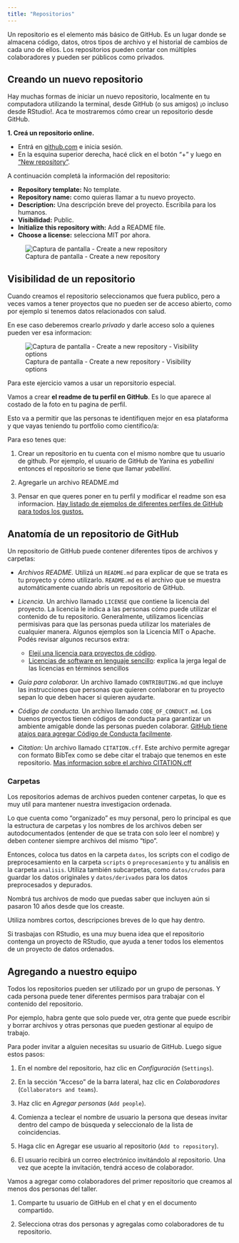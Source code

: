 ```yaml
---
title: "Repositorios"
---
```


Un repositorio es el elemento más básico de GitHub. Es un lugar donde se almacena código, datos, otros tipos de archivo y el historial de cambios de cada uno de ellos. Los repositorios pueden contar con múltiples colaboradores y pueden ser públicos como privados.

## Creando un nuevo repositorio

Hay muchas formas de iniciar un nuevo repositorio, localmente en tu computadora utilizando la terminal, desde GitHub (o sus amigos) ¡o incluso desde RStudio!. Aca te mostraremos cómo crear un repositorio desde GitHub.

::: ejercicio
**1. Creá un repositorio online.**

-   Entrá en [github.com](https://github.com) e inicia sesión.
-   En la esquina superior derecha, hacé click en el botón "+" y luego en ["New repository"](https://github.com/new).

A continuación completá la información del repositorio:

-   **Repository template:** No template.
-   **Repository name:** como quieras llamar a tu nuevo proyecto.
-   **Description:** Una descripción breve del proyecto. Escribila para los humanos.
-   **Visibilidad:** Public.
-   **Initialize this repository with:** Add a README file.
-   **Choose a license:** selecciona MIT por ahora. 

![Captura de pantalla - Create a new repository](images/repositories-new.png)

:::


::: importante 

## Visibilidad de un repositorio

Cuando creamos el repositorio seleccionamos que fuera publico, pero a veces vamos a tener proyectos que no pueden ser de acceso abierto, como por ejemplo si tenemos datos relacionados con salud. 

En ese caso deberemos crearlo _privado_ y darle acceso solo a quienes pueden ver esa informacion:

![Captura de pantalla - Create a new repository - Visibility options](images/repositories-visibility.png)

:::


::: ejercicio

Para este ejercicio vamos a usar un reporsitorio especial. 

Vamos a crear **el readme de tu perfil en GitHub**. Es lo que aparece al costado de la foto en tu pagina de perfil. 

Esto va a permitir que las personas te identifiquen mejor en esa plataforma y que vayas teniendo tu portfolio como cientifico/a:

Para eso tenes que:

1. Crear un repositorio en tu cuenta con el mismo nombre que tu usuario de github.  Por ejemplo, el usuario de GitHub de Yanina es _yabellini_ entonces el repositorio se tiene que llamar _yabellini_.

2. Agregarle un archivo README.md

3. Pensar en que queres poner en tu perfil y modificar el readme son esa informacion. [Hay listado de ejemplos de diferentes perfiles de GitHub para todos los gustos.](https://zzetao.github.io/awesome-github-profile/)

:::

## Anatomía de un repositorio de GitHub

Un repositorio de GitHub puede contener diferentes tipos de archivos y carpetas:

-   *Archivos README.* Utilizá un `README.md` para explicar de que se trata es tu proyecto y cómo utilizarlo. `README.md` es el archivo que se muestra automáticamente cuando abrís un repositorio de GitHub.

-   *Licencia.* Un archivo llamado `LICENSE` que contiene la licencia del proyecto. La licencia le indica a las personas cómo puede utilizar el contenido de tu repositorio. Generalmente, utilizamos licencias permisivas para que las personas pueda utilizar los materiales de cualquier manera. Algunos ejemplos son la Licencia MIT o Apache. Podés revisar algunos recursos extra:

    -   [Elejí una licencia para proyectos de código](https://choosealicense.com/).
    -   [Licencias de software en lenguaje sencillo](https://tldrlegal.com/): explica la jerga legal de las licencias en términos sencillos

-   *Guía para colaborar.* Un archivo llamado `CONTRIBUTING.md` que incluye las instrucciones que personas que quieren conlaborar en tu proyecto sepan lo que deben hacer si quieren ayudarte.

-   *Código de conducta.* Un archivo llamado `CODE_OF_CONDUCT.md`.
Los buenos proyectos tienen códigos de conducta para garantizar un ambiente amigable donde las personas pueden colaborar. [GitHub tiene atajos para agregar Código de Conducta facilmente](https://docs.github.com/en/communities/setting-up-your-project-for-healthy-contributions/adding-a-code-of-conduct-to-your-project).

-   *Citation*: Un archivo llamado `CITATION.cff`. Este archivo permite agregar con formato BibTex como se debe citar el trabajo que tenemos en este repositorio. [Mas informacion sobre el archivo CITATION.cff](https://docs.github.com/en/repositories/managing-your-repositorys-settings-and-features/customizing-your-repository/about-citation-files)

### Carpetas

Los repositorios ademas de archivos pueden contener carpetas, lo que es muy util para mantener nuestra investigacion ordenada.

Lo que cuenta como “organizado” es muy personal, pero lo principal es que la estructura de carpetas y los nombres de los archivos deben ser autodocumentados (entender de que se trata con solo leer el nombre) y deben contener siempre archivos del mismo "tipo". 

Entonces, coloca tus datos en la carpeta `datos`, los scripts con el codigo de preprocesamiento en la carpeta `scripts` o `preprocesamiento` y tu análisis en la carpeta `analisis`. Utiliza también subcarpetas, como `datos/crudos` para guardar los datos originales y `datos/derivados` para los datos preprocesados y depurados.

Nombrá tus archivos de modo que puedas saber que incluyen aún si pasaron 10 años desde que los creaste.

Utiliza nombres cortos, descripciones breves de lo que hay dentro.

::: tip
Si trasbajas con RStudio, es una muy buena idea que el repositorio contenga un proyecto de RStudio, que ayuda a tener todos los elementos de un proyecto de datos ordenados.
:::

## Agregando a nuestro equipo

Todos los repositorios pueden ser utilizado por un grupo de personas.  Y cada persona puede tener diferentes permisos para trabajar con el contenido del repositorio.

Por ejemplo, habra gente que solo puede ver, otra gente que puede escribir y borrar archivos y otras personas que pueden gestionar al equipo de trabajo.

Para poder invitar a alguien necesitas su usuario de GitHub. Luego sigue estos pasos:

1. En el nombre del repositorio, haz clic en  _Configuración_ (`Settings`).

2. En la sección "Acceso" de la barra lateral, haz clic en  _Colaboradores_ (`Collaborators and teams`).

3. Haz clic en _Agregar personas_ (`Add people`).

4. Comienza a teclear el nombre de usuario la persona que deseas invitar dentro del campo de búsqueda y seleccionalo de la lista de coincidencias.

5. Haga clic en Agregar ese usuario al repositorio (`Add to repository`).

6. El usuario recibirá un correo electrónico invitándolo al repositorio. Una vez que acepte la invitación, tendrá acceso de colaborador.


::: ejercicio

Vamos a agregar como colaboradores del primer repositorio que creamos al menos dos personas del taller.

1. Comparte tu usuario de GitHub en el chat y en el documento compartido.  

2. Selecciona otras dos personas y agregalas como colaboradores de tu repositorio.


:::
